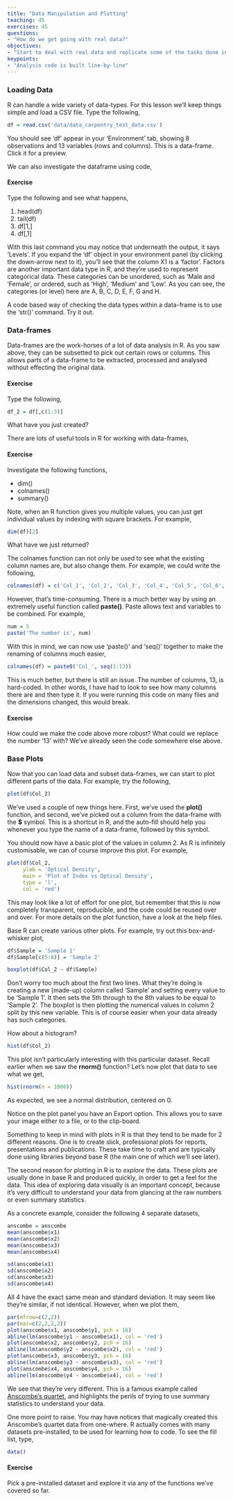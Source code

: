 ```yaml
---
title: "Data Manipulation and Plotting"
teaching: 45
exercises: 45
questions:
- "How do we get going with real data?"
objectives:
- "Start to deal with real data and replicate some of the tasks done in spreadsheets"
keypoints:
- "Analysis code is built line-by-line"
---
```



### Loading Data

R can handle a wide variety of data-types. For this lesson we'll keep things simple and load a CSV file. Type the following,

```r
df = read.csv('data/data_carpentry_test_data.csv')
```

You should see 'df' appear in your 'Environment' tab, showing 8 observations and 13 variables (rows and columns). This is a data-frame. Click it for a preview.

We can also investigate the dataframe using code,

#### Exercise

Type the following and see what happens,

1. head(df)
2. tail(df)
3. df[1,]
4. df[,1]

With this last command you may notice that underneath the output, it says 'Levels'. If you expand the 'df' object in your environment panel (by clicking the down-arrow next to it), you'll
see that the column X1 is a 'factor'. Factors are another important data type in R, and they're used to represent categorical data. These categories can be unordered, such as 'Male and 'Female', 
or ordered, such as 'High', 'Medium' and 'Low'. As you can see, the categories (or level) here are A, B, C, D, E, F, G and H.

A code based way of checking the data types within a data-frame is to use the 'str()' command. Try it out.


### Data-frames

Data-frames are the work-horses of a lot of data analysis in R. As you saw above, they can be subsetted to pick out certain rows or columns. This allows parts of a data-frame to be extracted,
processed and analysed without effecting the original data.

#### Exercise

Type the following,

```r
df_2 = df[,c(1:3)]
```

What have you just created?

There are lots of useful tools in R for working with data-frames,

#### Exercise

Investigate the following functions,

- dim()
- colnames()
- summary()

Note, when an R function gives you multiple values, you can just get individual values by indexing with square brackets. For example, 

```r
dim(df)[2]
```

What have we just returned?

The colnames function can not only be used to see what the existing column names are, but also change them. For example, we could write the following,

```r
colnames(df) = c('Col_1', 'Col_2', 'Col_3', 'Col_4', 'Col_5', 'Col_6', 'Col_7', 'Col_8', 'Col_9', 'Col_10', 'Col_11', 'Col_12', 'Col_13')
```

However, that's time-consuming. There is a much better way by using an extremely useful function called **paste()**. Paste allows text and variables to be combined. For example,

```r
num = 5
paste('The number is', num)
```

With this in mind, we can now use 'paste()' and 'seq()' together to make the renaming of columns much easier,

```r
colnames(df) = paste0('Col_', seq(1:13))
```

This is much better, but there is still an issue. The number of columns, 13, is hard-coded. In other words, I have had to look to see how many columns there are and
then type it. If you were running this code on many files and the dimensions changed, this would break.

#### Exercise

How could we make the code above more robust? What could we replace the number '13' with? We've already seen the code somewhere else above.


### Base Plots

Now that you can load data and subset data-frames, we can start to plot different parts of the data. For example, try the following,

```r
plot(df$Col_2)
```

We've used a couple of new things here. First, we've used the **plot()** function, and second, we've picked out a column from the data-frame with the **$** symbol. This is
a shortcut in R, and the auto-fill should help you whenever you type the name of a data-frame, followed by this symbol. 

You should now have a basic plot of the values in column 2. As R is infinitely customisable, we can of course improve this plot. For example,

```r
plot(df$Col_2,
     ylab = 'Optical Density', 
     main = 'Plot of Index vs Optical Density',
     type = 'l',
     col = 'red')
```

This may look like a lot of effort for one plot, but remember that this is now completely transparent, reproducible, and the code could be reused over and over. For
more details on the plot function, have a look at the help files.

Base R can create various other plots. For example, try out this box-and-whisker plot,

```r
df$Sample = 'Sample 1'
df$Sample[c(5:8)] = 'Sample 2'

boxplot(df$Col_2 ~ df$Sample)
```

Don't worry too much about the first two lines. What they're doing is creating a new (made-up) column called 'Sample' and setting every value to be 'Sample 1'. It then
sets the 5th through to the 8th values to be equal to 'Sample 2'. The boxplot is then plotting the numerical values in column 2 split by this new variable. This is of course
easier when your data already has such categories.

How about a histogram?

```r
hist(df$Col_2)
```

This plot isn't particularly interesting with this particular dataset. Recall earlier when we saw the **rnorm()** function? Let's now plot that data to see what we get,

```r
hist(rnorm(n = 1000))
```

As expected, we see a normal distribution, centered on 0.

Notice on the plot panel you have an Export option. This allows you to save your image either to a file, or to the clip-board.

Something to keep in mind with plots in R is that they tend to be made for 2 different reasons. One is to create slick, professional plots for reports, presentations and publications. These take time to craft and are typically done using libraries beyond base R (the main one of which we'll see later).

The second reason for plotting in R is to *explore* the data. These plots are usually done in base R and produced quickly, in order to get a feel for the data. This
idea of exploring data visually is an important concept, because it's very difficult to understand your data from glancing at the raw numbers or even summary statistics. 

As a concrete example, consider the following 4 separate datasets,

```r
anscombe = anscombe
mean(anscombe$x1)
mean(anscombe$x2)
mean(anscombe$x3)
mean(anscombe$x4)

sd(anscombe$x1)
sd(anscombe$x2)
sd(anscombe$x3)
sd(anscombe$x4)
```

All 4 have the exact same mean and standard deviation. It may seem like they're similar, if not identical. However, when we plot them,

```r
par(mfrow=c(2,2))
par(mar=c(2,2,2,2))
plot(anscombe$x1, anscombe$y1, pch = 16)
abline(lm(anscombe$y1 ~ anscombe$x1), col = 'red')
plot(anscombe$x2, anscombe$y2, pch = 16)
abline(lm(anscombe$y2 ~ anscombe$x2), col = 'red')
plot(anscombe$x3, anscombe$y3, pch = 16)
abline(lm(anscombe$y3 ~ anscombe$x3), col = 'red')
plot(anscombe$x4, anscombe$y4, pch = 16)
abline(lm(anscombe$y4 ~ anscombe$x4), col = 'red')
```

We see that they're very different. This is a famous example called [Anscombe's quartet](https://en.wikipedia.org/wiki/Anscombe%27s_quartet), and highlights the perils of trying to use summary statistics to understand your data.

One more point to raise. You may have notices that magically created this Anscombe's quartet data from one-where. R actually comes with many datasets pre-installed, to be used for learning how to code. To see the fill list, type,

```r
data()
```

#### Exercise

Pick a pre-installed dataset and explore it via any of the functions we've covered so far.



